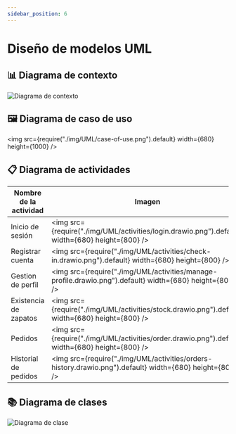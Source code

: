 ```yaml
---
sidebar_position: 6
---
```


# Diseño de modelos UML

## 📊 Diagrama de contexto
![Diagrama de contexto](./img/UML/context.png)

## 🖼️ Diagrama de caso de uso

<img src={require("./img/UML/case-of-use.png").default} width={680} height={1000} />

## 📋 Diagrama de actividades

| Nombre de la actividad       | Imagen      |
| -------------- | --------- |
| Inicio de sesión | <img src={require("./img/UML/activities/login.drawio.png").default} width={680} height={800} /> |
| Registrar cuenta | <img src={require("./img/UML/activities/check-in.drawio.png").default} width={680} height={800} /> |
| Gestion de perfil | <img src={require("./img/UML/activities/manage-profile.drawio.png").default} width={680} height={800} /> |
| Existencia de zapatos | <img src={require("./img/UML/activities/stock.drawio.png").default} width={680} height={800} /> |
| Pedidos | <img src={require("./img/UML/activities/order.drawio.png").default} width={680} height={800} /> |
| Historial de pedidos | <img src={require("./img/UML/activities/orders-history.drawio.png").default} width={680} height={800} /> |

## 📚 Diagrama de clases

![Diagrama de clase](./img/UML/classes.png)